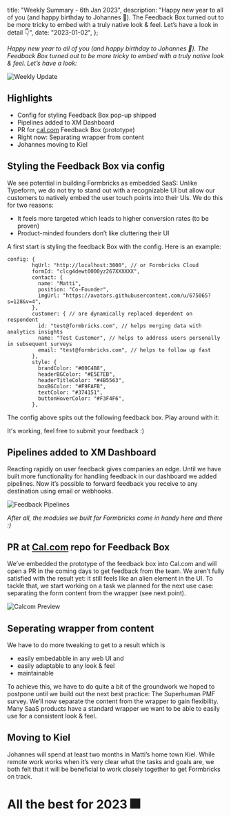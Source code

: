 


  title: "Weekly Summary - 6th Jan 2023",
  description:
    "Happy new year to all of you (and happy birthday to Johannes 🎂). The Feedback Box turned out to be more tricky to embed with a truly native look & feel. Let’s have a look in detail 👇",
  date: "2023-01-02",
};

_Happy new year to all of you (and happy birthday to Johannes 🎂). The Feedback Box turned out to be more tricky to embed with a truly native look & feel. Let’s have a look:_

<Image src={HeaderImage} alt="Weekly Update" className="rounded-lg" />

## Highlights

- Config for styling Feedback Box pop-up shipped
- Pipelines added to XM Dashboard
- PR for [cal.com](http://cal.com) Feedback Box (prototype)
- Right now: Separating wrapper from content
- Johannes moving to Kiel

## Styling the Feedback Box via config

We see potential in building Formbricks as embedded SaaS: Unlike Typeform, we do not try to stand out with a recognizable UI but allow our customers to natively embed the user touch points into their UIs. We do this for two reasons:

- It feels more targeted which leads to higher conversion rates (to be proven)
- Product-minded founders don’t like cluttering their UI

A first start is styling the feedback Box with the config. Here is an example:

```tsx
config: {
        hqUrl: "http://localhost:3000", // or Formbricks Cloud
        formId: "clcg4dewt0000yz267XXXXXX",
        contact: {
          name: "Matti",
          position: "Co-Founder",
          imgUrl: "https://avatars.githubusercontent.com/u/675065?s=128&v=4",
        },
        customer: { // are dynamically replaced dependent on respondent
          id: "test@formbricks.com", // helps merging data with analytics insights
          name: "Test Customer", // helps to address users personally in subsequent surveys
          email: "test@formbricks.com", // helps to follow up fast
        },
        style: {
          brandColor: "#00C4B8",
          headerBGColor: "#E5E7EB",
          headerTitleColor: "#4B5563",
          boxBGColor: "#F9FAFB",
          textColor: "#374151",
          buttonHoverColor: "#F3F4F6",
        },
```

The config above spits out the following feedback box. Play around with it:

<FeedbackButton />

It's working, feel free to submit your feedback :)

## Pipelines added to XM Dashboard

Reacting rapidly on user feedback gives companies an edge. Until we have built more functionality for handling feedback in our dashboard we added pipelines. Now it’s possible to forward feedback you receive to any destination using email or webhooks.

<Image src={Pipeline} alt="Feedback Pipelines" className="rounded-lg" />

_After all, the modules we built for Formbricks come in handy here and there :)_

## PR at [Cal.com](https://cal.com) repo for Feedback Box

We’ve embedded the prototype of the feedback box into Cal.com and will open a PR in the coming days to get feedback from the team. We aren’t fully satisfied with the result yet: it still feels like an alien element in the UI. To tackle that, we start working on a task we planned for the next use case: separating the form content from the wrapper (see next point).

<Image src={CalcomPreview} alt="Calcom Preview" className="rounded-lg" />

## Seperating wrapper from content

We have to do more tweaking to get to a result which is

- easily embedabble in any web UI and
- easily adaptable to any look & feel
- maintainable

To achieve this, we have to do quite a bit of the groundwork we hoped to postpone until we build out the next best practice: The Superhuman PMF survey. We’ll now separate the content from the wrapper to gain flexibility. Many SaaS products have a standard wrapper we want to be able to easily use for a consistent look & feel.

## Moving to Kiel

Johannes will spend at least two months in Matti’s home town Kiel. While remote work works when it’s very clear what the tasks and goals are, we both felt that it will be beneficial to work closely together to get Formbricks on track.

##

# All the best for 2023 🎆

<NewsletterSignup />

